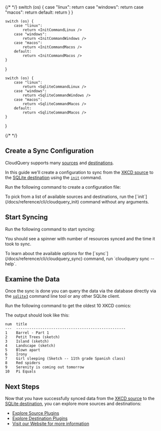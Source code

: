 
{/* <!-- vale off --> */}
    switch (os) {
        case "linux":
            return <ConfigureSyncCommandLinux />
        case "windows":
            return <ConfigureSyncCommandWindows />
        case "macos":
            return <ConfigureSyncCommandMacos />
        default:
            return <ConfigureSyncCommandMacos />
    }
}

    switch (os) {
        case "linux":
            return <InitCommandLinux />
        case "windows":
            return <InitCommandWindows />
        case "macos":
            return <InitCommandMacos />
        default:
            return <InitCommandMacos />
    }
}

    switch (os) {
        case "linux":
            return <SqliteCommandLinux />
        case "windows":
            return <SqliteCommandWindows />
        case "macos":
            return <SqliteCommandMacos />
        default:
            return <SqliteCommandMacos />
    }
}

{/* <!-- vale on --> */}
## Create a Sync Configuration

CloudQuery supports many [sources](https://hub.cloudquery.io/plugins/source) and [destinations](https://hub.cloudquery.io/plugins/destination).

In this guide we'll create a configuration to sync from the [XKCD source](https://hub.cloudquery.io/plugins/source/cloudquery/xkcd/latest/docs) to the [SQLite destination](https://hub.cloudquery.io/plugins/destination/cloudquery/sqlite/latest/docs) using the [`init`](/docs/reference/cli/cloudquery_init) command.

Run the following command to create a configuration file:

<InitCommand os={props.os} />

<Callout type="info">
To pick from a list of available sources and destinations, run the [`init`](/docs/reference/cli/cloudquery_init) command without any arguments.
</Callout>

## Start Syncing

Run the following command to start syncing:

<SyncCommand os={props.os} />

You should see a spinner with number of resources synced and the time it took to sync.

<Callout type="info">
To learn about the available options for the [`sync`](/docs/reference/cli/cloudquery_sync) command, run `cloudquery sync --help`.
</Callout>

## Examine the Data

Once the sync is done you can query the data via the database directly via the [`sqlite3`](https://www.sqlite.org/cli.html) command line tool or any other SQLite client.

Run the following command to get the oldest 10 XKCD comics:

<SqliteCommand os={props.os} />

The output should look like this:

```
num  title                                             
---  --------------------------------------------------
1    Barrel - Part 1                                   
2    Petit Trees (sketch)                              
3    Island (sketch)                                   
4    Landscape (sketch)                                
5    Blown apart                                       
6    Irony                                             
7    Girl sleeping (Sketch -- 11th grade Spanish class)
8    Red spiders                                       
9    Serenity is coming out tomorrow                   
10   Pi Equals
```

## Next Steps

Now that you have successfully synced data from the [XKCD source](https://hub.cloudquery.io/plugins/source/cloudquery/xkcd/latest/docs) to the [SQLite destination](https://hub.cloudquery.io/plugins/destination/cloudquery/sqlite/latest/docs), you can explore more sources and destinations:

- [Explore Source Plugins](https://hub.cloudquery.io/plugins/source)
- [Explore Destination Plugins](https://hub.cloudquery.io/plugins/destination)
- [Visit our Website for more information](https://cloudquery.io)